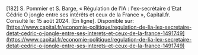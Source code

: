 \[182\]	S. Pommier et S. Barge, « Régulation de l’IA : l'ex-secrétaire d'Etat Cédric O jongle entre ses intérêts et ceux de la France », Capital.fr. Consulté le: 15 août 2024\. \[En ligne\]. Disponible sur: [https://www.capital.fr/economie-politique/regulation-de-lia-lex-secretaire-detat-cedric-o-jongle-entre-ses-interets-et-ceux-de-la-france-1491749](https://www.capital.fr/economie-politique/regulation-de-lia-lex-secretaire-detat-cedric-o-jongle-entre-ses-interets-et-ceux-de-la-france-1491749)